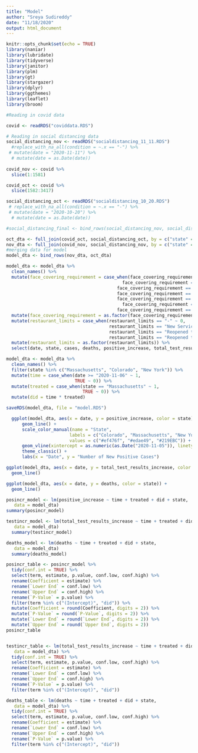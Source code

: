 ```yaml
---
title: "Model"
author: "Sreya Sudireddy"
date: "11/18/2020"
output: html_document
---
```


```r
knitr::opts_chunk$set(echo = TRUE)
library(naniar)
library(lubridate)
library(tidyverse)
library(janitor)
library(plm)
library(gt)
library(stargazer)
library(dplyr)
library(ggthemes)
library(leaflet)
library(broom)
```

```r
#Reading in covid data

covid <- readRDS("coviddata.RDS") 

# Reading in social distancing data
social_distancing_nov <- readRDS("socialdistancing_11_11.RDS")
  #replace_with_na_all(condition = ~.x == "-") %>%
 # mutate(date = "2020-11-11") %>%
  # mutate(date = as.Date(date))
  
covid_nov <- covid %>%
  slice(1:1581)

covid_oct <- covid %>%
  slice(1582:3417)

social_distancing_oct <- readRDS("socialdistancing_10_20.RDS")
 # replace_with_na_all(condition = ~.x == "-") %>%
 # mutate(date = "2020-10-20") %>%
  # mutate(date = as.Date(date))

#social_distancing_final <- bind_rows(social_distancing_nov, social_distancing_oct)

oct_dta <- full_join(covid_oct, social_distancing_oct, by = c("state" = "Location"))
nov_dta <- full_join(covid_nov, social_distancing_nov, by = c("state" = "Location"))
#merging data for model
model_dta <- bind_rows(nov_dta, oct_dta)

```


```r
model_dta <- model_dta %>%
  clean_names() %>%
  mutate(face_covering_requirement = case_when(face_covering_requirement == "-" ~ 0,
                                            face_covering_requirement == "Required for Certain Employees" ~ 1,
                                          face_covering_requirement == "Allows Local Officials to Require for General Public" ~ 2,
                                          face_covering_requirement == "Allows Local Officals to Require for General Public" ~ 2,
                                          face_covering_requirement == "Required for Certain Employees; Allows Local Officials to Require for General Public" ~ 2,
                                            face_covering_requirement == "Required for Certain Employees; Required for General Public" ~ 3,
                                          face_covering_requirement == "Required for General Public" ~ 3)) %>%
  mutate(face_covering_requirement = as.factor(face_covering_requirement)) %>%
  mutate(restaurant_limits = case_when(restaurant_limits == "-" ~ 0,
                                       restaurant_limits == "New Service Limits" ~ 3,
                                       restaurant_limits == "Reopened to Dine-in Service with Capacity Limits" ~ 2,
                                       restaurant_limits == "Reopened to Dine-in Service" ~ 1)) %>%
  mutate(restaurant_limits = as.factor(restaurant_limits)) %>%
  select(date, state, cases, deaths, positive_increase, total_test_results, total_test_results_increase, face_covering_requirement, restaurant_limits)

```


```r
model_dta <- model_dta %>%
  clean_names() %>%
  filter(state %in% c("Massachusetts", "Colorado", "New York")) %>%
  mutate(time = case_when(date >= "2020-11-06" ~ 1,
                          TRUE ~ 0)) %>%
  mutate(treated = case_when(state == "Massachusetts" ~ 1,
                             TRUE ~ 0)) %>%
  mutate(did = time * treated)

saveRDS(model_dta, file = "model.RDS")
```


```r
  ggplot(model_dta, aes(x = date, y = positive_increase, color = state)) +
      geom_line() +
      scale_color_manual(name = "State", 
                        labels = c("Colorado", "Massachusetts", "New York"),
                        values = c("#ef476f", "#edae49", "#219EBC")) +
      geom_vline(xintercept = as.numeric(as.Date("2020-11-05")), linetype = "dashed") +
      theme_classic() +
      labs(x = "Date", y = "Number of New Positive Cases") 

ggplot(model_dta, aes(x = date, y = total_test_results_increase, color = state)) +
  geom_line()

ggplot(model_dta, aes(x = date, y = deaths, color = state)) +
  geom_line()
```


```r
posincr_model <- lm(positive_increase ~ time + treated + did + state,
   data = model_dta)
summary(posincr_model)

testincr_model <- lm(total_test_results_increase ~ time + treated + did + state,
   data = model_dta)
  summary(testincr_model)

deaths_model <- lm(deaths ~ time + treated + did + state,
   data = model_dta)
  summary(deaths_model)
```


```r
posincr_table <- posincr_model %>%
  tidy(conf.int = TRUE) %>%
  select(term, estimate, p.value, conf.low, conf.high) %>%
  rename(Coefficient = estimate) %>%
  rename(`Lower End` = conf.low) %>%
  rename(`Upper End` = conf.high) %>%
  rename(`P-Value` = p.value) %>%
  filter(term %in% c("(Intercept)", "did")) %>%
  mutate(Coefficient = round(Coefficient, digits = 2)) %>%
  mutate(`P-Value` = round(`P-Value`, digits = 2)) %>%
  mutate(`Lower End` = round(`Lower End`, digits = 2)) %>%
  mutate(`Upper End` = round(`Upper End`, digits = 2))
posincr_table


testincr_table <- lm(total_test_results_increase ~ time + treated + did + state,
   data = model_dta) %>%
  tidy(conf.int = TRUE) %>%
  select(term, estimate, p.value, conf.low, conf.high) %>%
  rename(Coefficient = estimate) %>%
  rename(`Lower End` = conf.low) %>%
  rename(`Upper End` = conf.high) %>%
  rename(`P-Value` = p.value) %>%
  filter(term %in% c("(Intercept)", "did"))

deaths_table <- lm(deaths ~ time + treated + did + state,
   data = model_dta) %>%
  tidy(conf.int = TRUE) %>%
  select(term, estimate, p.value, conf.low, conf.high) %>%
  rename(Coefficient = estimate) %>%
  rename(`Lower End` = conf.low) %>%
  rename(`Upper End` = conf.high) %>%
  rename(`P-Value` = p.value) %>%
  filter(term %in% c("(Intercept)", "did"))

```

















